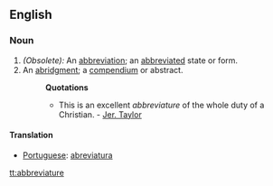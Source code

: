 ==English==
===Noun===
#''(Obsolete):'' An [[abbreviation]]; an [[abbreviated]] state or form.
#An [[abridgment]]; a [[compendium]] or abstract.
#:'''Quotations'''
#:*This is an excellent ''abbreviature'' of the whole duty of a Christian. - [[w:Jeremy Taylor|Jer. Taylor]]
====Translation====
* [[Portuguese]]: [[abreviatura]]

[[tt:abbreviature]]